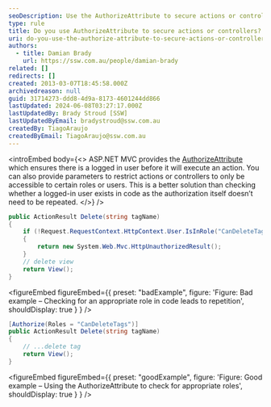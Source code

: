 ```yaml
---
seoDescription: Use the AuthorizeAttribute to secure actions or controllers by restricting access to specific roles or users.
type: rule
title: Do you use AuthorizeAttribute to secure actions or controllers?
uri: do-you-use-the-authorize-attribute-to-secure-actions-or-controllers
authors:
  - title: Damian Brady
    url: https://ssw.com.au/people/damian-brady
related: []
redirects: []
created: 2013-03-07T18:45:58.000Z
archivedreason: null
guid: 31714273-ddd8-4d9a-8173-4601244dd866
lastUpdated: 2024-06-08T03:27:17.000Z
lastUpdatedBy: Brady Stroud [SSW]
lastUpdatedByEmail: bradystroud@ssw.com.au
createdBy: TiagoAraujo
createdByEmail: TiagoAraujo@ssw.com.au
---
```


<introEmbed
  body={<>
ASP.NET MVC provides the [AuthorizeAttribute](https://msdn.microsoft.com/en-us/library/system.web.mvc.authorizeattribute.aspx?WT.mc_id=DT-MVP-33518) which ensures there is a logged in user before it will execute an action. You can also provide parameters to restrict actions or controllers to only be accessible to certain roles or users. This is a better solution than checking whether a logged-in user exists in code as the authorization itself doesn’t need to be repeated.
  </>}
/>
```cs
public ActionResult Delete(string tagName)
{
    if (!Request.RequestContext.HttpContext.User.IsInRole("CanDeleteTags"))
    {
        return new System.Web.Mvc.HttpUnauthorizedResult();
    }
    // delete view
    return View();
}
```

<figureEmbed figureEmbed={{
  preset: "badExample",
  figure: 'Figure: Bad example – Checking for an appropriate role in code leads to repetition',
  shouldDisplay: true
} } />


```cs
[Authorize(Roles = "CanDeleteTags")]
public ActionResult Delete(string tagName)
{
    // ...delete tag
    return View();
}
```

<figureEmbed figureEmbed={{
  preset: "goodExample",
  figure: 'Figure: Good example – Using the AuthorizeAttribute to check for appropriate roles',
  shouldDisplay: true
} } />
